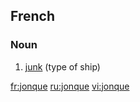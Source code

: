 ==French==

===Noun===
{{fr-noun|f}}

# [[junk]] (type of ship)

[[fr:jonque]]
[[ru:jonque]]
[[vi:jonque]]